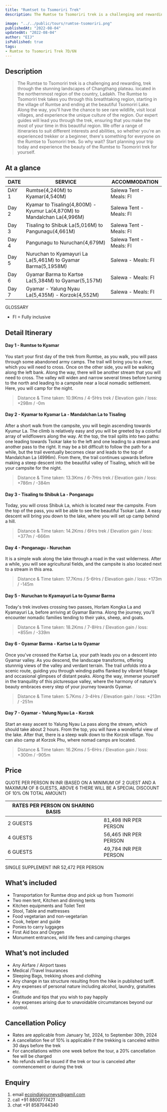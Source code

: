```yaml
---
title: "Rumtset to Tsomoriri Trek"
description: The Rumtse to Tsomoriri trek is a challenging and rewarding, trek through the stunning landscapes of Changthang plateau. located in the northernmost region of the country, Ladakh. The Rumtse to Tsomoriri trek takes you through this breathtaking region, starting in the village of Rumtse and ending at the beautiful Tsomoriri Lake. Along the way, you'll have the chance to see rare wildlife, visit local villages, and experience the unique culture of the region. Our expert guides will lead you through the trek, ensuring that you make the most of your time in this beautiful region. We offer a range of itineraries to suit different interests and abilities, so whether you're an experienced trekker or a beginner, there's something for everyone on the Rumtse to Tsomoriri trek. So why wait? Start planning your trip today and experience the beauty of the Rumtse to Tsomoriri trek for yourself. 

image: "../../public/tours/rumtse-tsomoriri.png"
publishedAt: "2022-08-04"
updatedAt: "2022-08-04"
author: "EIJ"
isPublished: true
tags: 
- Rumtse to Tsomoriri Trek 7D/6N
---
```


## Description
> The Rumtse to Tsomoriri trek is a challenging and rewarding, trek through the stunning landscapes of Changthang plateau. located in the northernmost region of the country, Ladakh. The Rumtse to Tsomoriri trek takes you through this breathtaking region, starting in the village of Rumtse and ending at the beautiful Tsomoriri Lake. Along the way, you'll have the chance to see rare wildlife, visit local villages, and experience the unique culture of the region.
Our expert guides will lead you through the trek, ensuring that you make the most of your time in this beautiful region. We offer a range of itineraries to suit different interests and abilities, so whether you're an experienced trekker or a beginner, there's something for everyone on the Rumtse to Tsomoriri trek. So why wait? Start planning your trip today and experience the beauty of the Rumtse to Tsomoriri trek for yourself.  

## At a glance

| DATE   | SERVICE                                             | ACCOMMODATION                  |
| -------|-----------------------------------------------------|--------------------------------|
| DAY 1  | Rumtse(4,240M) to Kyamar(4,540M)                        | Salewa Tent - Meals: FI  |
| Day 2  | Kyamar to Tisaling(4,800M) - Kyumur La(4,870M) to Mandalchan La(4,996M)     | Salewa Tent - Meals: FI              |
| Day 3  | Tisaling to Shibuk La(5,016M) to Pangunagu(4,661M)     | Salewa Tent - Meals: FI            |
| Day 4  | Pangunagu to Nuruchan(4,679M)        | Salewa Tent - Meals: FI              |
| Day 5  | Nuruchan to Kyamayuri La La(5,461M) to Gyamar Barma(5,1958M) | Salewa - Meals: FI            |
| Day 6  | Gyamar Barma to Kartse La(5,384M) to Gyamar(5,157M)  | Salewa - Meals: FI            |
| Day 7  | Gyamar - Yalung Nyau La(5,435M) - Korzok(4,552M) | Salewa - Meals: FI            |


GLOSSARY
- FI = Fully inclusive
  
## Detail Itinerary

#### Day 1 - Rumtse to Kyamar
You start your first day of the trek from Rumtse, as you walk, you will pass through some abandoned army camps. The trail will bring you to a river, which you will need to cross. Once on the other side, you will be walking along the left bank. Along the way, there will be another stream that you will need to cross. The valley will widen and narrow several times before turning to the north and leading to a campsite near a local nomadic settlement. Here, you will camp for the night.
> Distance & Time taken: 10.9Kms / 4-5Hrs trek / Elevation gain / loss: +298m / -0m

#### Day 2 -  Kyamar to Kyamar La - Mandalchan La to Tisaling
After a short walk from the campsite, you will begin ascending towards Kyumur La. The climb is relatively easy and you will be greeted by a colorful array of wildflowers along the way. 
At the top, the trail splits into two paths: one leading towards Tsokar lake to the left and one leading to a stream and another pass to the right. 
It may be a bit difficult to follow the path for a while, but the trail eventually becomes clear and leads to the top of Mandalchan La (4996m). From there, the trail continues upwards before making a steep descent into the beautiful valley of Tisaling, which will be your campsite for the night.
> Distance & Time taken: 13.3Kms / 6-7Hrs trek / Elevation gain / loss: +786m / -384m

#### Day 3 - Tisaling to Shibuk La - Ponganagu
Today, you will cross Shibuk La, which is located near the campsite. From the top of the pass, you will be able to see the beautiful Tsokar Lake. A easy descent will bring you down to the lake, where you will set up camp behind a hill.
> Distance & Time taken: 14.2Kms / 6Hrs trek / Elevation gain / loss: +377m / -666m

#### Day 4 - Ponganagu - Nuruchan
It is a simple walk along the lake through a road in the vast wilderness. After a while, you will see agricultural fields, and the campsite is also located next to a stream in this area.
> Distance & Time taken: 17.7Kms / 5-6Hrs / Elevation gain / loss: +173m / -145m

#### Day 5 - Nuruchan to Kyamayuri La to Gyamar Barma
Today's trek involves crossing two passes, Horlam Kongka La and Kyamayuri La, before arriving at Gyamar Barma. Along the journey, you'll encounter nomadic families tending to their yaks, sheep, and goats.
> Distance & Time taken: 18.2Kms / 7-8Hrs / Elevation gain / loss: +855m / -339m

#### Day 6 - Gyamar Barma - Kartse La to Gyamar
Once you've crossed the Kartse La, your path leads you on a descent into  Gyamar valley. As you descend, the landscape transforms, offering stunnnig views of the valley and verdant terrain. The trail unfolds into a scenic route, guiding you through winding paths flanked by vibrant foliage and occasional glimpses of distant peaks. Along the way, immerse yourself in the tranquility of this picturesque valley, where the harmony of nature's beauty embraces every step of your journey towards Gyamar.
> Distance & Time taken: 5.7Kms / 3-4Hrs / Elevation gain / loss: +213m / -251m

#### Day 7 - Gyamar - Yalung Nyau La - Korzok
Start an easy ascent to Yalung Nyau La pass along the stream, which should take about 2 hours. From the top, you will have a wonderful view of the lake. After that, there is a steep walk down to the Korzok village. You can also camp at Korzok Phu, where nomad camps are located.
> Distance & Time taken: 16.2Kms / 5-6Hrs / Elevation gain / loss: +300m  / -905m

## Price
QUOTE PER PERSON IN INR (BASED ON A MINIMUM OF 2 GUEST AND A MAXIMUM OF 8 GUESTS, ABOVE 6 THERE WILL BE A SPECIAL DISCOUNT OF 10% ON TOTAL AMOUNT)

|RATES PER PERSON ON SHARING BASIS            | |
|----------|----------------------------------|
| 2 GUESTS | 81,498 INR PER PERSON |
| 4 GUESTS | 56,465 INR PER PERSON |
| 6 GUESTS | 49,784 INR PER PERSON |
SINGLE SUPPLEMENT INR 52,472 PER PERSON

## What’s included
- Transportation for Rumtse drop and pick up from Tsomoriri
- Two men tent, Kitchen and dinning tents
- Kitchen equipments and Toilet Tent
- Stool, Table and mattresses
- Food vegetarian and non-vegetarian
- Cook, helper and guide
- Ponies to carry luggages
- First Aid box and Oxygen
- Monument entrances, wild life fees and camping charges

## What’s not included
- Any Airfare / Airport taxes
- Medical /Travel Insurances
- Sleeping Bags, trekking shoes and clothing
- Any change in tax structure resulting from the hike in published tariff.
- Any expenses of personal nature including alcohol, laundry, gratuities etc.
- Gratitude and tips that you wish to pay happily
- Any expenses arising due to unavoidable circumstances beyond our control.

## Cancellation Policy
- Rates are applicable from January 1st, 2024, to September 30th, 2024
- A cancellation fee of 10% is applicable if the trekking is canceled within 30 days before the trek
- For cancellations within one week before the tour, a 20% cancellation fee will be charged
- No refunds will be issued if the trek or tour is canceled after commencement or during the trek 

## Enquiry
1.  email ecoindiajourneys@gamil.com
2.  call +91 8800777421
3.  chat +91 8587044340

